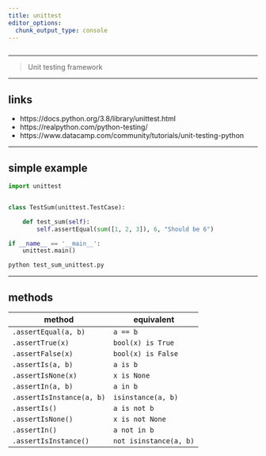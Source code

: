 ```yaml
---
title: unittest
editor_options: 
  chunk_output_type: console
---
```


```r
```

*********************************************************************

> Unit testing framework

<!-- ********************************************************************* -->

<!-- ## faqs -->

*********************************************************************

## links

* https://docs.python.org/3.8/library/unittest.html  
* https://realpython.com/python-testing/  
* https://www.datacamp.com/community/tutorials/unit-testing-python  

<!-- ********************************************************************* -->

<!-- ## setup -->

<!-- ```sh -->
<!-- pip install todo -->
<!-- ``` -->

<!-- ```{python} -->
<!-- import todo -->
<!-- todo.__version__ -->
<!-- ``` -->


*********************************************************************

## simple example

```python
import unittest


class TestSum(unittest.TestCase):

    def test_sum(self):
        self.assertEqual(sum([1, 2, 3]), 6, "Should be 6")

if __name__ == '__main__':
    unittest.main()
```

```sh
python test_sum_unittest.py
```

*********************************************************************

## methods

method | equivalent
------------- | -------------
`.assertEqual(a, b)` | `a == b`
`.assertTrue(x)` | `bool(x) is True`
`.assertFalse(x)` | `bool(x) is False`
`.assertIs(a, b)` | `a is b`
`.assertIsNone(x)` | `x is None`
`.assertIn(a, b)` | `a in b`
`.assertIsInstance(a, b)` | `isinstance(a, b)`
`.assertIs()` | `a is not b`
`.assertIsNone()` | `x is not None`
`.assertIn()` |  `a not in b`
`.assertIsInstance()` | `not isinstance(a, b)`

<!-- ********************************************************************* -->

<!-- ## appendix: dir -->

<!-- ```{python} -->
<!-- from pprint import pprint -->
<!-- import todo -->
<!-- pprint(dir(todo)) -->
<!-- ``` -->